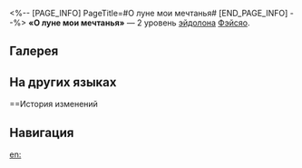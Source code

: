 <%-- [PAGE_INFO]
PageTitle=#О луне мои мечтанья#
[END_PAGE_INFO] --%>
{{Эйдолон Инфобокс
|Название         = О луне мои мечтанья
|Изображение      = Эйдолон О луне мои мечтанья.png
|Персонаж         = Фэйсяо
|Уровень          = 2
|Длительность     = 
|Описание         = Теперь Фэйсяо получает 1 ед. заряда Крылатый Зверь и за каждую выполненную союзниками {{Доп эффект|бонус-атаку}}. Этот эффект может сработать только 6 раз за ход.
|Свойство1        = 
|Масштабирование1 = 
}}
'''«О луне мои мечтанья»''' — 2 уровень [[эйдолон]]а [[Фэйсяо]].

==Галерея==
{{Галерея|position=left|captionalign=center
|Персонаж Фэйсяо Эйдолон 2.png|Осколок Эйдолона
}}

==На других языках==
{{На других языках
|en   = Moonward I Wish
|zhs  = 礼辰祷月
|zht  = 禮辰禱月
|ja   = {{Rubi|月桂礼賛|げっけいらいさん}}
|ko   = 별과 달에 올리는 예
|es   = Rito lunar
|fr   = Prière à la Lune
|ru   = О луне мои мечтанья
|th   = Moonward I Wish
|vi   = Lễ Thần Cầu Nguyệt
|de   = Mondritual
|id   = Moonward I Wish
|pt   = À Lua Eu Desejo
}}

==История изменений
{{История изменений|3.5}}

==Навигация==
{{Навык Навбокс|Фэйсяо}}

[[en:]]